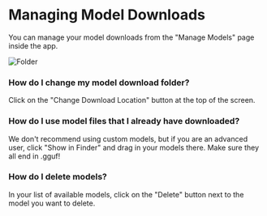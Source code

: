 # Managing Model Downloads

You can manage your model downloads from the "Manage Models" page inside the app.

![Folder](/images/manage_models.png)

### How do I change my model download folder?

Click on the "Change Download Location" button at the top of the screen.

### How do I use model files that I already have downloaded?

We don't recommend using custom models, but if you are an advanced user, click "Show in Finder" and drag in your models there. Make sure they all end in .gguf!

### How do I delete models?

In your list of available models, click on the "Delete" button next to the model you want to delete.
